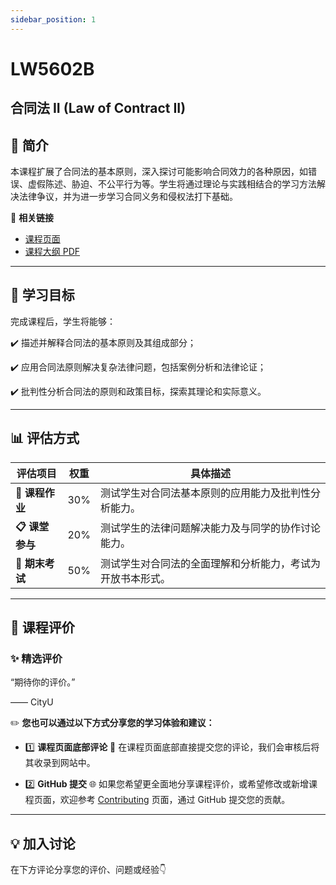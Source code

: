 ```yaml
---
sidebar_position: 1
---
```


# LW5602B
## 合同法 II (Law of Contract II)

## **📘 简介**
本课程扩展了合同法的基本原则，深入探讨可能影响合同效力的各种原因，如错误、虚假陈述、胁迫、不公平行为等。学生将通过理论与实践相结合的学习方法解决法律争议，并为进一步学习合同义务和侵权法打下基础。

🔗 **相关链接**
- [课程页面](https://www.cityu.edu.hk/catalogue/pg/202425/course/LW5602B.htm)
- [课程大纲 PDF](https://www.cityu.edu.hk/catalogue/pg/202425/course/LW5602B.pdf)

---

## **🎯 学习目标**

完成课程后，学生将能够：

✔️ 描述并解释合同法的基本原则及其组成部分；

✔️ 应用合同法原则解决复杂法律问题，包括案例分析和法律论证；

✔️ 批判性分析合同法的原则和政策目标，探索其理论和实际意义。

---

## **📊 评估方式**

| **评估项目**         | **权重** | **具体描述**                                                                                       |
|---------------------|---------|---------------------------------------------------------------------------------------------------|
| **📂 课程作业**       | 30%     | 测试学生对合同法基本原则的应用能力及批判性分析能力。                                                   |
| **📋 课堂参与**       | 20%     | 测试学生的法律问题解决能力及与同学的协作讨论能力。                                                       |
| **📂 期末考试**       | 50%     | 测试学生对合同法的全面理解和分析能力，考试为开放书本形式。                                                 |

---

## **💬 课程评价**

### ✨ **精选评价**
<div className={commentStyles.commentBox}>
    <p className={commentStyles.commentText}>
        “期待你的评价。”
    </p>
    <p className={commentStyles.commentAuthor}>—— CityU</p>
</div>

✏️ **您也可以通过以下方式分享您的学习体验和建议：**

- 1️⃣ **课程页面底部评论**
💬 在课程页面底部直接提交您的评论，我们会审核后将其收录到网站中。

- 2️⃣ **GitHub 提交**
🌐 如果您希望更全面地分享课程评价，或希望修改或新增课程页面，欢迎参考 [Contributing](https://penjc.github.io/cityU-navigator/contributing) 页面，通过 GitHub 提交您的贡献。

---

## **💡 加入讨论**

在下方评论分享您的评价、问题或经验👇
<Utterances />
